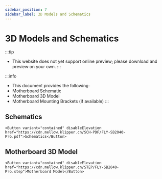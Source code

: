 ```yaml
---
sidebar_position: 7
sidebar_label: 3D Models and Schematics
---
```



# 3D Models and Schematics


:::tip
* This website does not yet support online preview; please download and preview on your own.
:::

:::info
* This document provides the following:
* Motherboard Schematic
* Motherboard 3D Model
* Motherboard Mounting Brackets (if available)
:::

## Schematics

    <Button variant="contained" disableElevation href="https://cdn.mellow.klipper.cn/SCH-PDF/FLY-SB2040-Pro.pdf">Schematics</Button>


## Motherboard 3D Model

    <Button variant="contained" disableElevation href="https://cdn.mellow.klipper.cn/STEP/FLY-SB2040-Pro.step">Motherboard Model</Button>